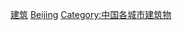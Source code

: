 {{Catnav|頁面分類|各種主題的頁面分類|依中国各省来作的分类|中国各省建筑}}
{{Catnav|頁面分類|...|建築物|各國建築|中国建筑|中国各省建筑}}
{{Commonscat|Buildings in Beijing}}

[[Category:北京市|建筑]]
[[Category:中国各省建筑物|Beijing]]
[[Category:中国各城市建筑物|Category:中国各城市建筑物]]